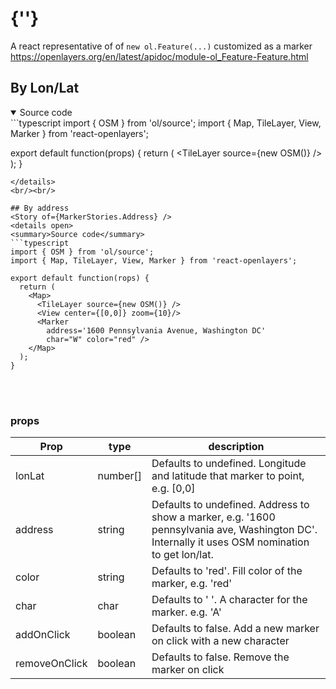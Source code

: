  
<Meta of={MarkerStories} />
 
# {'<Marker />'}
 
A react representative of of `new ol.Feature(...)` customized as a marker  
https://openlayers.org/en/latest/apidoc/module-ol_Feature-Feature.html

## By Lon/Lat
<Story of={MarkerStories.Primary} />
<details open>
  <summary>Source code</summary>
  ```typescript
  import { OSM } from 'ol/source';
  import { Map, TileLayer, View, Marker } from 'react-openlayers';

  export default function(props) {
    return (
      <Map>
        <TileLayer source={new OSM()} />
        <View center={[0,0]} zoom={4}/>
        <Marker 
          lonLat={[0,0]} char="A" color="blue" 
          addOnClick={true} 
          removeOnClick={true} 
        />
      </Map>
    );
  }
  ```
</details>
<br/><br/>

## By address
<Story of={MarkerStories.Address} />
<details open>
  <summary>Source code</summary>
  ```typescript
  import { OSM } from 'ol/source';
  import { Map, TileLayer, View, Marker } from 'react-openlayers';

  export default function(rops) {
    return (
      <Map>
        <TileLayer source={new OSM()} />
        <View center={[0,0]} zoom={10}/>
        <Marker 
          address='1600 Pennsylvania Avenue, Washington DC' 
          char="W" color="red" />
      </Map>
    );
  }
  ```
</details>
<br/><br/>

### props

| Prop   | type        | description |
| ------ | ----------- | ------------|
| lonLat        | number[] | Defaults to undefined. Longitude and latitude that marker to point, e.g. [0,0] | 
| address       | string   | Defaults to undefined. Address to show a marker, e.g. '1600 pennsylvania ave, Washington DC'. Internally it uses OSM nomination to get lon/lat.| 
| color         | string   | Defaults to 'red'. Fill color of the marker, e.g. 'red' |
| char          | char     | Defaults to ' '. A character for the marker. e.g. 'A' |
| addOnClick    | boolean  | Defaults to false. Add a new marker on click with a new character |
| removeOnClick | boolean  | Defaults to false. Remove the marker on click |

